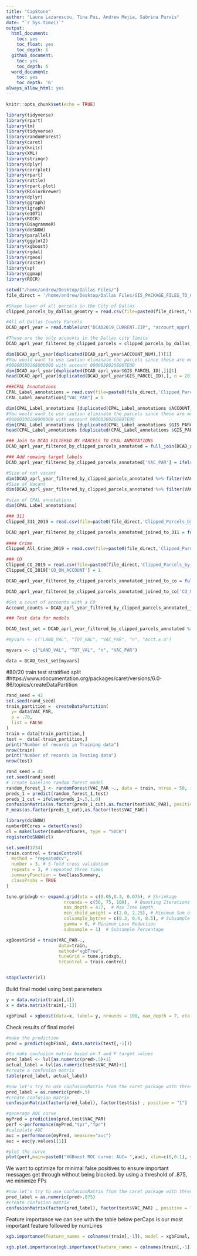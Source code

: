 ```yaml
---
title: "CapStone"
author: "Laura Lazarescou, Tina Pai, Andrew Mejia, Sabrina Purvis"
date: "`r Sys.time()`"
output:
  html_document:
    toc: yes
    toc_float: yes
    toc_depth: 6
  github_document:
    toc: yes
    toc_depth: 6
  word_document:
    toc: yes
    toc_depth: '6'
always_allow_html: yes
---
```

```r
knitr::opts_chunk$set(echo = TRUE)
```

```r
library(tidyverse)
library(rpart)
library(tm)
library(tidyverse)
library(randomForest)
library(caret)
library(knitr)
library(XML)
library(stringr)
library(dplyr)
library(corrplot)
library(rpart)
library(rattle)
library(rpart.plot)
library(RColorBrewer)
library(dplyr)
library(ggraph)
library(igraph)
library(e1071)
library(ROCR)
library(DiagrammeR)
library(doSNOW)
library(parallel)
library(ggplot2)
library(xgboost)
library(rgdal)
library(rgeos)
library(raster)
library(sp)
library(ggmap)
library(ROCR)
```

```r
setwd("/home/andrew/Desktop/Dallas Files/")
file_direct = '/home/andrew/Desktop/Dallas Files/GIS_PACKAGE_FILES_TO_CSV/' 

#Shape layer of all parcels in the City of Dallas
clipped_parcels_by_dallas_geomtry = read.csv(file=paste0(file_direct,'Clipped_Parcels_by_Dallas_Simple.csv'))

#All of Dallas County Parcels 
DCAD_aprl_year = read.table(unz("DCAD2019_CURRENT.ZIP", "account_apprl_year.csv"), sep = ",", header = TRUE)

#These are the only accounts in the Dallas city limits 
DCAD_aprl_year_filtered_by_clipped_parcels = clipped_parcels_by_dallas_geomtry %>% inner_join(DCAD_aprl_year, by = c("Acct"="ACCOUNT_NUM"))

dim(DCAD_aprl_year[duplicated(DCAD_aprl_year$ACCOUNT_NUM),])[1]
#You would want to use caution eliminate the parcels since these are multi-use buildings 
#00000300268000000 with account 0000030026800TE00	
dim(DCAD_aprl_year[duplicated(DCAD_aprl_year$GIS_PARCEL_ID),])[1]
head(DCAD_aprl_year[duplicated(DCAD_aprl_year$GIS_PARCEL_ID),], n = 20)

###CPAL Annotations
CPAL_Label_annotations = read.csv(file=paste0(file_direct,'Clipped_Parcels_by_Dallas_Simple_vac_pts_annotations.csv'))
CPAL_Label_annotations["VAC_PAR"] = 1

dim(CPAL_Label_annotations [duplicated(CPAL_Label_annotations $ACCOUNT_NUM),])[1]
#You would want to use caution eliminate the parcels since these are multi-use buildings 
#00000300268000000 with account 0000030026800TE00	
dim(CPAL_Label_annotations [duplicated(CPAL_Label_annotations $GIS_PARCEL_ID),])[1]
head(CPAL_Label_annotations [duplicated(CPAL_Label_annotations $GIS_PARCEL_ID),], n = 20)

### Join to DCAD FILTERED BY PARCELS TO CPAL ANNOTATIONS
DCAD_aprl_year_filtered_by_clipped_parcels_annotated = full_join(DCAD_aprl_year_filtered_by_clipped_parcels,CPAL_Label_annotations, by = c("Acct" = "Acct"), suffix = c(".x", ".y"), keep = TRUE)

### Add remaing target labels
DCAD_aprl_year_filtered_by_clipped_parcels_annotated['VAC_PAR'] = ifelse(is.na(DCAD_aprl_year_filtered_by_clipped_parcels_annotated$VAC_PAR),0, DCAD_aprl_year_filtered_by_clipped_parcels_annotated$VAC_PAR) 

#Size of not vacant
dim(DCAD_aprl_year_filtered_by_clipped_parcels_annotated %>% filter(VAC_PAR == 0))
#Size of Vacant
dim(DCAD_aprl_year_filtered_by_clipped_parcels_annotated %>% filter(VAC_PAR == 1))

#size of CPAL annotations
dim(CPAL_Label_annotations)

### 311 
Clipped_311_2019 = read.csv(file=paste0(file_direct,'Clipped_Parcels_by_Dallas_Simple_inner_join_to_Clipped_2019_311.csv'))

DCAD_aprl_year_filtered_by_clipped_parcels_annotated_joined_to_311 = full_join(DCAD_aprl_year_filtered_by_clipped_parcels_annotated,Clipped_311_2019,by = c("Acct.x" = "Acct"), suffix = c(".x", ".y"), keep = TRUE )
  
#### Crime 
Clipped_All_Crime_2019 = read.csv(file=paste0(file_direct,'Clipped_Parcels_by_Dallas_Simple_inner_join_to_Clipped_2019_Police_Incidents.csv'))

### CO 
Clipped_CO_2019 = read.csv(file=paste0(file_direct,'Clipped_Parcels_by_Dallas_Simple_inner_join_to_Clipped_2019_co.csv'))
Clipped_CO_2019['CO_ON_ACCOUNT'] = 1

DCAD_aprl_year_filtered_by_clipped_parcels_annotated_joined_to_co = full_join(DCAD_aprl_year_filtered_by_clipped_parcels_annotated,Clipped_CO_2019,by = c("Acct.x" = "Acct"), suffix = c(".x", ".y"), keep = TRUE )

DCAD_aprl_year_filtered_by_clipped_parcels_annotated_joined_to_co['CO_ON_ACCOUNT'] = ifelse(is.na(DCAD_aprl_year_filtered_by_clipped_parcels_annotated_joined_to_co$CO_ON_ACCOUNT), 0, 1)

#Get a count of accounts with a CO
Account_counts = DCAD_aprl_year_filtered_by_clipped_parcels_annotated_joined_to_co %>% group_by(Acct.x) %>% tally(CO_ON_ACCOUNT)

### Test data for models 

DCAD_test_set = DCAD_aprl_year_filtered_by_clipped_parcels_annotated %>% left_join(Account_counts, by = c("Acct.x" = "Acct.x"), suffix = c(".u", ".z"), keep = TRUE  )

#myvars <- c("LAND_VAL", "TOT_VAL", "VAC_PAR", "n", "Acct.x.u")

myvars <- c("LAND_VAL", "TOT_VAL", "n", "VAC_PAR")

data = DCAD_test_set[myvars]

```

#80/20 train test stratified split 
#https://www.rdocumentation.org/packages/caret/versions/6.0-86/topics/createDataPartition
```r
rand_seed = 42
set.seed(rand_seed)
train_partition =  createDataPartition(
  y= data$VAC_PAR,
  p = .70,
  list = FALSE
)
train = data[train_partition,]
test =  data[-train_partition,]
print("Number of records in Training data")
nrow(train)
print("Number of records in Testing data")
nrow(test)
```

```r
rand_seed = 42
set.seed(rand_seed)
# create baseline random forest model
random_forest_1 <- randomForest(VAC_PAR ~., data = train, ntree = 50, importance=TRUE, na.action = na.roughfix, maxnodes = 10)
preds_1 = predict(random_forest_1,test)
preds_1_cut = ifelse(preds_1>.5,1,0)
confusionMatrix(as.factor(preds_1_cut),as.factor(test$VAC_PAR), positive = "1")
F_meas(as.factor(preds_1_cut),as.factor(test$VAC_PAR))
```

```r
library(doSNOW)
numberOfCores = detectCores()
cl = makeCluster(numberOfCores, type = "SOCK")
registerDoSNOW(cl)

set.seed(1234)
train.control = trainControl(
  method = "repeatedcv",
  number = 3, # 5-fold cross validation
  repeats = 3, # repeated three times
  summaryFunction = twoClassSummary,
  classProbs = TRUE
)

tune.gridxgb <- expand.grid(eta = c(0.05,0.3, 0.075), # Shrinkage 
                      nrounds = c(50, 75, 100),  # Boosting Iterations
                      max_depth = 4:7,  # Max Tree Depth
                      min_child_weight = c(2.0, 2.25), # Minimum Sum of Instance Weight 
                      colsample_bytree = c(0.3, 0.4, 0.5), # Subsample Ratio of Columns
                      gamma = 0, # Minimum Loss Reduction
                      subsample = 1)  # Subsample Percentage

xgBoostGrid = train(VAC_PAR~.,
                    data=train,
                    method="xgbTree",
                    tuneGrid = tune.gridxgb,
                    trControl = train.control)


stopCluster(cl)

```

Build final model using best parameters
```r

y = data.matrix(train[,1])
x = data.matrix(train[,-1])

xgbFinal = xgboost(data=x, label= y, nrounds = 100, max_depth = 7, eta = 0.3, gamma = 0, colsample_bytree = 0.5, min_child_weight = 2, subsample = 1, objective="binary:logistic")

```

Check results of final model
```r

#make the prediction
pred = predict(xgbFinal, data.matrix(test[,-1]))

#to make confusion matrix based on T and F target values
pred_label <- lvl[as.numeric(pred>.5)+1]
actual_label = lvl[as.numeric(test$VAC_PAR)+1]
#create a confusion matrix
table(pred_label, actual_label)

```

```r
#now let's try to use confusionMatrix from the caret package with threshold set at .5
pred_label = as.numeric(pred>.5)
#create confusion matrix
confusionMatrix(factor(pred_label), factor(test$is) , positive = "1")
```

```r


#generage ROC curve
myPred = prediction(pred,test$VAC_PAR)
perf <-performance(myPred,"tpr","fpr")
#calculate AUC
auc = performance(myPred, measure="auc")
auc = auc@y.values[[1]]

#plot the curve
plot(perf,main=paste0("XGBoost ROC curve: AUC= ",auc), xlim=c(0,0.1), ylim=c(.8,1),colorize=TRUE)

```

We want to optimize for minimal false positives to ensure important messages get through without being blocked.  by using a threshold of .875, we minimize FPs
```r
#now let's try to use confusionMatrix from the caret package with threshold set to minimize falses based on ROC curve analysis
pred_label = as.numeric(pred>.875)
#create confusion matrix
confusionMatrix(factor(pred_label), factor(test$VAC_PAR) , positive = "1")
```

Feature importance
we can see with the table below perCaps is our most important feature followed by numLines
```r
xgb.importance(feature_names = colnames(train[,-1]), model = xgbFinal, data=train[,-1], label=train[,1])
```

```r
xgb.plot.importance(xgb.importance(feature_names = colnames(train[,-1]), model = xgbFinal, data=train[,-1], label=train[,1]), top_n = 10)
```

